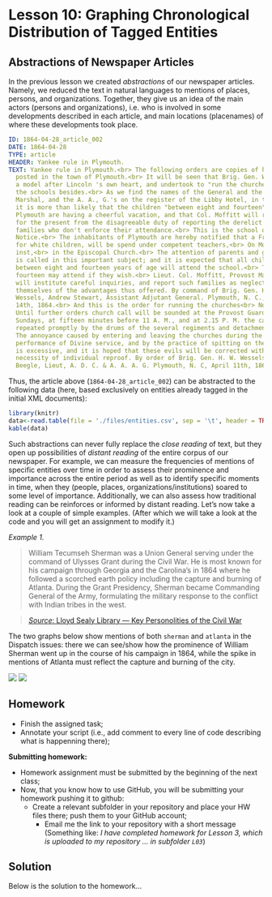 # Lesson 10: Graphing Chronological Distribution of Tagged Entities

## Abstractions of Newspaper Articles

In the previous lesson we created *abstractions* of our newspaper articles. Namely, we reduced the text in natural languages to mentions of places, persons, and organizations. Together, they give us an idea of the main actors (persons and organizations), i.e. who is involved in some developments described in each article, and main locations (placenames) of where these developments took place.

```yml
ID: 1864-04-28_article_002
DATE: 1864-04-28
TYPE: article
HEADER: Yankee rule in Plymouth.
TEXT: Yankee rule in Plymouth.<br> The following orders are copies of hand-bills
  posted in the town of Plymouth.<br> It will be seen that Brig. Gen. Wessels is
  a model after Lincoln 's own heart, and undertook to "run the churches" and
  the schools besides.<br> As we find the names of the General and the Provost
  Marshal, and the A. A., G.'s on the register of the Libby Hotel, in this city,
  it is more than likely that the children "between eight and fourteen" in
  Plymouth are having a cheerful vacation, and that Col. Moffitt will refrain
  for the present from the disagreeable duty of reporting the derelict heads of
  families who don't enforce their attendance.<br> This is the school order<br>
  Notice.<br> The inhabitants of Plymouth are hereby notified that a Free school,
  for white children, will be spend under competent teachers,<br> On Monday, 18th
  inst,<br> in the Episcopal Church.<br> The attention of parents and guardians
  is called in this important subject; and it is expected that all children
  between eight and fourteen years of age will attend the school.<br> Those over
  fourteen may attend if they wish.<br> Lieut. Col. Moffitt, Provost Marshal,
  will institute careful inquiries, and report such families as neglect to avail
  themselves of the advantages thus offered. By command of Brig. Gen. H. W.
  Wessels, Andrew Stewart, Assistant Adjutant General. Plymouth, N. C., April
  14th, 1864.<br> And this is the order for running the churches<br> Notice<br>
  Until further orders church call will be sounded at the Provost Guard on
  Sundays, at fifteen minutes before 11 A. M., and at 2.15 P. M. the call to be
  repeated promptly by the drums of the several regiments and detachments.<br>
  The annoyance caused by entering and leaving the churches during the
  performance of Divine service, and by the practice of spitting on the floor
  is excessive, and it is hoped that these evils will be corrected without the
  necessity of individual reproof. By order of Brig. Gen. H. W. Wessels, D. F.
  Beegle, Lieut, A. D. C. & A. A. A. G. Plymouth, N. C, April 11th, 1864.
```

Thus, the article above (`1864-04-28_article_002`) can be abstracted to the following data (here, based exclusively on entities already tagged in the initial XML documents):

```r
library(knitr)
data<-read.table(file = './files/entities.csv', sep = '\t', header = TRUE)
kable(data)
```

Such abstractions can never fully replace the *close reading* of text, but they open up possibilities of *distant reading* of the entire corpus of our newspaper. For example, we can measure the frequencies of mentions of specific entities over time in order to assess their prominence and importance across the entire period as well as to identify specific moments in time, when they (people, places, organizations/institutions) soared to some level of importance. Additionally, we can also assess how traditional reading can be reinforces or informed by distant reading. Let's now take a look at a couple of simple examples. (After which we will take a look at the code and you will get an assignment to modify it.)

*Example 1.* 

> William Tecumseh Sherman was a Union General serving under the command of Ulysses Grant during the Civil War. He is most known for his campaign through Georgia and the Carolina's in 1864 where he followed a scorched earth policy including the capture and burning of Atlanta. During the Grant Presidency, Sherman became Commanding General of the Army, formulating the military response to the conflict with Indian tribes in the west.

> [*Source*: Lloyd Sealy Library --- Key Personolities of the Civil War](https://guides.lib.jjay.cuny.edu/c.php?g=288398&p=4496619)

The two graphs below show mentions of both `sherman` and `atlanta` in the Dispatch issues: there we can see/show how the prominence of William Sherman went up in the course of his campaign in 1864, while the spike in mentions of Atlanta must reflect the capture and burning of the city. 

![](./files/plot_sherman.png)
![](./files/plot_atlanta.png)



## Homework{#HWL10}

- Finish the assigned task;
- Annotate your script (i.e., add comment to every line of code describing what is happenning there);

**Submitting homework:**

* Homework assignment must be submitted by the beginning of the next class;
* Now, that you know how to use GitHub, you will be submitting your homework pushing it to github:
  * Create a relevant subfolder in your repository and place your HW files there; push them to your GitHub account;
	* Email me the link to your repository with a short message (Something like: *I have completed homework for Lesson 3, which is uploaded to my repository ... in subfolder `L03`*)


## Solution{#SolutionL10}

Below is the solution to the homework...

```r


```
